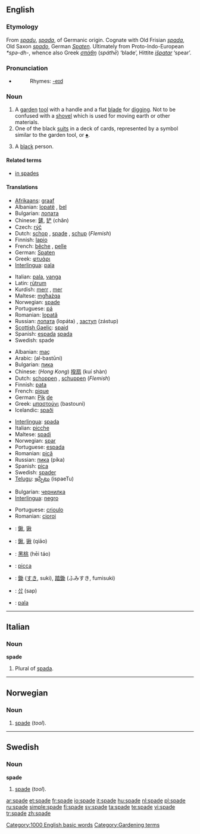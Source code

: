 ==English==

===Etymology===
From {{OE.}} ''[[spadu]]'', ''[[spada]]'', of Germanic origin. Cognate with Old Frisian ''[[spada]]'', Old Saxon ''[[spado]]'', German ''[[Spaten]]''. Ultimately from Proto-Indo-European ''*spə-dh-'', whence also Greek ''[[σπάθη]]'' (''spáthē'') ‘blade’, Hittite ''[[išpatar]]'' ‘spear’.

===Pronunciation===
* {{audio|en-us-spade.ogg|Audio (US)}}
*: Rhymes: [[Rhymes:English:-eɪd|-eɪd]]

===Noun===
{{en-noun}}

# A [[garden]] [[tool]] with a handle and a flat [[blade]] for [[dig]]ging. Not to be confused with a [[shovel]] which is used for moving earth or other materials.
# One of the black [[suit]]s in a deck of cards, represented by a symbol similar to the garden tool, or [[♠]].
# {{offensive}} A [[black]] person.

====Related terms====
* [[in spades]]

====Translations====
{{trans-top|a garden tool with a handle and a flat blade for digging}}
* [[Afrikaans]]: [[graaf]]
* Albanian: [[lopatë]] {{f}}, [[bel]] {{m}}
* Bulgarian: [[лопата]] {{f}}
* Chinese: [[鏟]], [[铲]] (chǎn)
* Czech: [[rýč]] {{m}}
* Dutch: [[schop]] {{f}}, [[#Dutch|spade]] {{f}}, [[schup]] {{f}} (''Flemish'')
* Finnish: [[lapio]]
* French: [[bêche]] {{f}}, [[pelle]] {{f}}
* German: [[Spaten]]
* Greek: [[φτυάρι]] {{n}}
* [[Interlingua]]: [[pala]]
{{trans-mid}}
* Italian: [[pala]], [[vanga]] {{f}}
* Latin: [[rutrum|rūtrum]] {{n}}
* Kurdish: [[merr]] {{f}}, [[mer]] {{f}}
* Maltese: [[mgħażqa]] {{f}}
* Norwegian: [[#Norwegian|spade]] {{m}}
* Portuguese: [[pá]] {{f}}
* Romanian: [[lopată]] {{f}}
* Russian: [[лопата]] (lopáta) {{f}}, [[заступ]] (zástup) {{m}}
* [[Scottish Gaelic]]: [[spaid]] {{f}}
* Spanish: [[espada]] {{f}} [[spada]] {{f}}
* Swedish: spade {{c}}
{{trans-bottom}}

{{trans-top|one of the black suits in a deck of cards}}
* Albanian: [[maç]] {{m}}
* Arabic: {{Arab|[[البستوني]]}} (al-bastūni) {{m}}
* Bulgarian: [[пика]] {{f}}
* Chinese: (''Hong Kong'') [[揆扇]] (kuí shàn)
* Dutch: [[schoppen]] {{p}}, [[schuppen]] {{p}} (''Flemish'')
* Finnish: [[pata]]
* French: [[pique]] {{f}}
* German: [[Pik]] [[:de:Pik|de]]
* Greek: [[μπαστούνι]] (bastouni) {{n}}
* Icelandic: [[spaði]] {{m}}
{{trans-mid}}
* [[Interlingua]]: [[spada]]
* Italian: [[picche]]
* Maltese: [[spadi]]
* Norwegian: [[spar]] {{m}}
* Portuguese: [[espada]] {{f}}
* Romanian: [[pică]] {{f}}
* Russian: [[пика]] (píka) {{f}}
* Spanish: [[pica]] {{f}}
* Swedish: [[spader]] {{c}}
* [[Telugu]]: [[ఇస్పేటు]] (ispaeTu)
{{trans-bottom}}

{{trans-top|a black person}}
* Bulgarian: [[чернилка]]
* [[Interlingua]]: [[negro]]
{{trans-mid}}
* Portuguese: [[crioulo]] {{m}}
* Romanian: [[cioroi]] {{m}}
{{trans-bottom}}

{{checktrans-top}}
* {{ttbc|Chinese Characters}}: [[鍬]], [[锹]]
* {{ttbc|Chinese}}: [[鍬]], [[锹]] (qiāo)
* {{ttbc|Chinese}}: [[黑桃]] (hēi táo)
* {{ttbc|Interlingua}}: [[picca]]
* {{ttbc|Japanese}}: [[鋤]] ([[すき]], suki), [[踏鋤]] (ふみすき, fumisuki)
* {{ttbc|Korean}}: [[삽]] (sap)
* {{ttbc|Spanish}}: [[pala]] {{f}}
{{trans-bottom}}

[[Category:1000 English basic words]]

----

==Italian==

===Noun===
'''spade''' {{f}}

# Plural of [[spada]].

----

==Norwegian==

===Noun===
{{no-noun-m1|spad}}

# [[#English|spade]] (''tool'').

----

==Swedish==

===Noun===
'''spade''' {{c}}
{{sv-noun-reg-ar|2=spad}}

# [[#English|spade]] (''tool'').

[[Category:Gardening terms]]

[[ar:spade]]
[[et:spade]]
[[fr:spade]]
[[io:spade]]
[[it:spade]]
[[hu:spade]]
[[nl:spade]]
[[pl:spade]]
[[ru:spade]]
[[simple:spade]]
[[fi:spade]]
[[sv:spade]]
[[ta:spade]]
[[te:spade]]
[[vi:spade]]
[[tr:spade]]
[[zh:spade]]